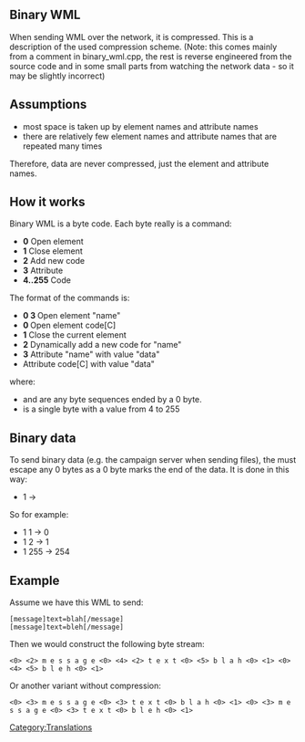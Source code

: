 == Binary WML ==

When sending WML over the network, it is compressed. This is a description of the used compression scheme. (Note: this comes mainly from a comment in binary_wml.cpp, the rest is reverse engineered from the source code and in some small parts from watching the network data - so it may be slightly incorrect)

== Assumptions ==

* most space is taken up by element names and attribute names
* there are relatively few element names and attribute names that are repeated many times

Therefore, data are never compressed, just the element and attribute names.

== How it works ==

Binary WML is a byte code. Each byte really is a command:
* '''0''' Open element
* '''1''' Close element
* '''2''' Add new code
* '''3''' Attribute
* '''4..255''' Code

The format of the commands is:
* '''0 3 <name>''' Open element "name"
* '''0 <C>''' Open element code[C]
* '''1''' Close the current element
* '''2''' <name> Dynamically add a new code for "name"
* '''3''' <name> <data> Attribute "name" with value "data"
* '''<C> <data>''' Attribute code[C] with value "data"
where:
* <name> and <data> are any byte sequences ended by a 0 byte.
* <C> is a single byte with a value from 4 to 255

== Binary data ==

To send binary data (e.g. the campaign server when sending files), the <data> must escape any 0 bytes as a 0 byte marks the end of the data. It is done in this way:
* 1 <x> -> <x-1>

So for example:

* 1 1 -> 0
* 1 2 -> 1
* 1 255 -> 254

== Example ==

Assume we have this WML to send:

 [message]text=blah[/message]
 [message]text=bleh[/message]

Then we would construct the following byte stream:

 <0> <2> m e s s a g e <0> <4> <2> t e x t <0> <5> b l a h <0> <1> <0> <4> <5> b l e h <0> <1>

Or another variant without compression:

 <0> <3> m e s s a g e <0> <3> t e x t <0> b l a h <0> <1> <0> <3> m e s s a g e <0> <3> t e x t <0> b l e h <0> <1>


[[Category:Translations]]
